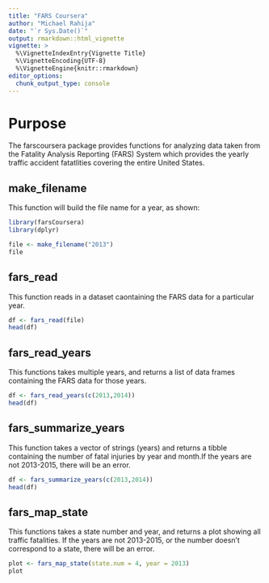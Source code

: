 ```yaml
---
title: "FARS Coursera"
author: "Michael Rahija"
date: "`r Sys.Date()`"
output: rmarkdown::html_vignette
vignette: >
  %\VignetteIndexEntry{Vignette Title}
  %\VignetteEncoding{UTF-8}
  %\VignetteEngine{knitr::rmarkdown}
editor_options: 
  chunk_output_type: console
---
```


# Purpose
The farscoursera package provides functions for analyzing data taken from the  Fatality Analysis Reporting (FARS) System which provides the yearly traffic accident fatatlities covering the entire United States. 

## make_filename
This function will build the file name for a year, as shown:

```r
library(farsCoursera)
library(dplyr)

file <- make_filename("2013")
file
```

## fars_read
This function reads in a dataset caontaining the FARS data for a particular year.
```r
df <- fars_read(file)
head(df)
```


## fars_read_years
This functions takes multiple years, and returns a list of data frames containing the FARS data for those years.
```r
df <- fars_read_years(c(2013,2014))
head(df)
```


## fars_summarize_years
This function takes a vector of strings (years) and returns a tibble containing the number of fatal injuries by year and month.If the years are not 2013-2015, there will be an error.
```r
df <- fars_summarize_years(c(2013,2014))
head(df)
```

## fars_map_state
This functions takes a state number and year, and returns a plot showing all traffic fatalities. If the years are not 2013-2015, or the number doesn't correspond to a state, there will be an error.
```r
plot <- fars_map_state(state.num = 4, year = 2013)
plot
```

